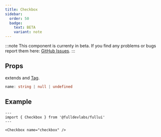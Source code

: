 ```yaml
---
title: Checkbox
sidebar: 
  order: 50
  badge:
    text: BETA
    variant: note
---
```


:::note
This component is currenty in beta.
If you find any problems or bugs report them here: [GitHub Issues](https://github.com/fulldevlabs/fullui/issues).
:::

## Props
extends   and [Tag](/components/tag).
```ts
name: string | null | undefined
```

## Example
```astro live
---
import { Checkbox } from '@fulldevlabs/fullui'
---

<Checkbox name="checkbox" />
```